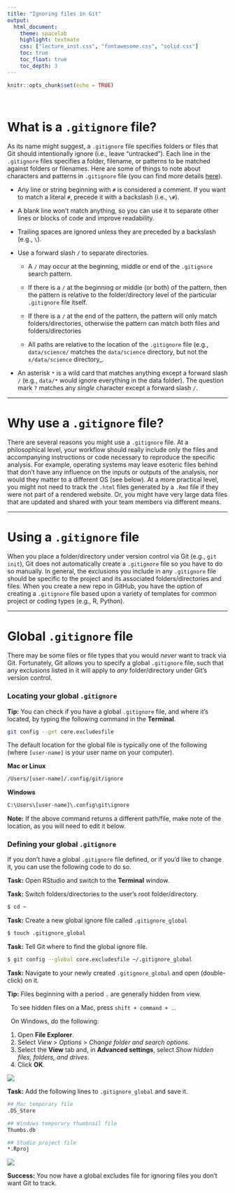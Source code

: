 ```yaml
---
title: "Ignoring files in Git"
output:
  html_document:
    theme: spacelab
    highlight: textmate
    css: ["lecture_inst.css", "fontawesome.css", "solid.css"]
    toc: true
    toc_float: true
    toc_depth: 3
---
```


```r
knitr::opts_chunk$set(echo = TRUE)
```

<br>

# What is a `.gitignore` file?

As its name might suggest, a `.gitignore` file specifies folders or files that Git should intentionally ignore (i.e., leave "untracked"). Each line in the `.gitignore` files specifies a folder, filename, or patterns to be matched against folders or filenames. Here are some of things to note about characters and patterns in `.gitignore` file (you can find more details [here](https://git-scm.com/docs/gitignore)).

* Any line or string beginning with `#` is considered a comment. If you want to match a literal `#`, precede it with a backslash (i.e., `\#`).

* A blank line won't match anything, so you can use it to separate other lines or blocks of code and improve readability.

* Trailing spaces are ignored unless they are preceded by a backslash (e.g., `\  `).

* Use a forward slash `/` to separate directories.

    - A `/` may occur at the beginning, middle or end of the `.gitignore` search pattern.

    - If there is a `/` at the beginning or middle (or both) of the pattern, then the pattern is relative to the folder/directory level of the particular `.gitignore` file itself.

    - If there is a `/` at the end of the pattern, the pattern will only match folders/directories, otherwise the pattern can match both files and folders/directories
    
    - All paths are relative to the location of the `.gitignore` file (e.g., `data/science/` matches the `data/science` directory, but not the `x/data/science` directory_.

* An asterisk `*` is a wild card that matches anything except a forward slash `/` (e.g., `data/*` would ignore everything in the data folder). The question mark `?` matches any _single_ character except a forward slash `/`.

***

# Why use a `.gitignore` file?

There are several reasons you might use a `.gitignore` file. At a philosophical level, your workflow should really include only the files and accompanying instructions or code necessary to reproduce the specific analysis. For example, operating systems may leave esoteric files behind that don't have any influence on the inputs or outputs of the analysis, nor would they matter to a different OS (see below). At a more practical level, you might not need to track the `.html` files generated by a `.Rmd` file if they were not part of a rendered website. Or, you might have very large data files that are updated and shared with your team members via different means.

***

# Using a `.gitignore` file

When you place a folder/directory under version control via Git (e.g., `git init`), Git does not automatically create a `.gitignore` file so you have to do so manually. In general, the exclusions you include in any `.gitignore` file should be specific to the project and its associated folders/directories and files. When you create a new repo in GitHub, you have the option of creating a `.gitignore` file based upon a variety of templates for common project or coding types (e.g., R, Python).

***

# Global `.gitignore` file

There may be some files or file types that you would _never_ want to track via Git. Fortunately, Git allows you to specify a global `.gitignore` file, such that any exclusions listed in it will apply to _any_ folder/directory under Git's version control.

### Locating your global `.gitignore`

<div class="boxy boxy-orange boxy-lightbulb">
**Tip:** You can check if you have a global `.gitignore` file, and where it's located, by typing the following command in the **Terminal**.
</div>

```sh
git config --get core.excludesfile
```

The default location for the global file is typically one of the following (where `[user-name]` is your user name on your computer).

**Mac or Linux**

```sh
/Users/[user-name]/.config/git/ignore
```

**Windows**

```sh
C:\Users\[user-name]\.config\git\ignore
```

<div class="boxy boxy-red boxy-exclamation">
**Note:** If the above command returns a different path/file, make note of the location, as you will need to edit it below.
</div>

### Defining your global `.gitignore`

If you don't have a global `.gitignore` file defined, or if you'd like to change it, you can use the following code to do so.

<div class="boxy boxy-blue boxy-clipboard-list">
**Task:** Open RStudio and switch to the **Terminal** window.
</div>

<div class="boxy boxy-blue boxy-clipboard-list">
**Task:** Switch folders/directories to the user's root folder/directory.
</div>

```sh
$ cd ~
```

<div class="boxy boxy-blue boxy-clipboard-list">
**Task:** Create a new global ignore file called `.gitignore_global`
</div>

```sh
$ touch .gitignore_global
```

<div class="boxy boxy-blue boxy-clipboard-list">
**Task:** Tell Git where to find the global ignore file.
</div>

```sh
$ git config --global core.excludesfile ~/.gitignore_global
```

<div class="boxy boxy-blue boxy-clipboard-list">
**Task:** Navigate to your newly created `.gitignore_global` and open (double-click) on it.
</div>

<div class="boxy boxy-orange boxy-lightbulb">
**Tip:** Files beginning with a period `.` are generally hidden from view. <br>

&nbsp; To see hidden files on a Mac, press `shift + command + .`. <br>

&nbsp; On Windows, do the following:
<ol>
  <li>Open **File Explorer**.</li>
  <li>Select _View_ > _Options_ > _Change folder and search options_.</li>
  <li>Select the **View** tab and, in **Advanced settings**, select _Show hidden files, folders, and drives_.</li>
  <li>Click **OK**.</li>
</ol>
</div>

![](images/global_gitignore_location.png)

<div class="boxy boxy-blue boxy-clipboard-list">
**Task:** Add the following lines to `.gitignore_global` and save it.
</div>

```sh
## Mac temporary file
.DS_Store

## Windows temporary thumbnail file
Thumbs.db

## Studio project file
*.Rproj
```

![](images/gitignore_global_edit.png)

<div class="boxy boxy-success boxy-check">
**Success:** You now have a global excludes file for ignoring files you don't want Git to track.
</div>



